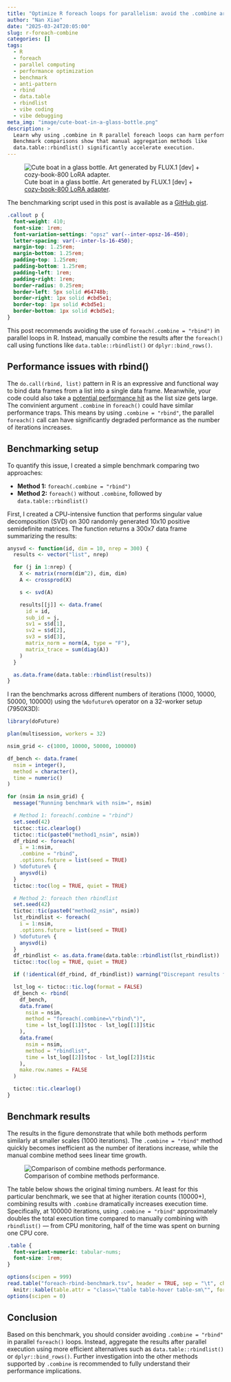 ```yaml
---
title: "Optimize R foreach loops for parallelism: avoid the .combine argument"
author: "Nan Xiao"
date: "2025-03-24T20:05:00"
slug: r-foreach-combine
categories: []
tags:
  - R
  - foreach
  - parallel computing
  - performance optimization
  - benchmark
  - anti-pattern
  - rbind
  - data.table
  - rbindlist
  - vibe coding
  - vibe debugging
meta_img: "image/cute-boat-in-a-glass-bottle.png"
description: >
  Learn why using .combine in R parallel foreach loops can harm performance.
  Benchmark comparisons show that manual aggregation methods like
  data.table::rbindlist() significantly accelerate execution.
---
```


![Cute boat in a glass bottle.
Art generated by FLUX.1 [dev] +
[cozy-book-800 LoRA adapter](https://huggingface.co/fffiloni/cozy-book-800).
](/image/cute-boat-in-a-glass-bottle.png)

::: {.callout}
The benchmarking script used in this post is available as a
[GitHub gist](https://gist.github.com/nanxstats/07442aba90a5bc2f4b7d821338f9eede).
:::

```css
.callout p {
  font-weight: 410;
  font-size: 1rem;
  font-variation-settings: "opsz" var(--inter-opsz-16-450);
  letter-spacing: var(--inter-ls-16-450);
  margin-top: 1.25rem;
  margin-bottom: 1.25rem;
  padding-top: 1.25rem;
  padding-bottom: 1.25rem;
  padding-left: 1rem;
  padding-right: 1rem;
  border-radius: 0.25rem;
  border-left: 5px solid #64748b;
  border-right: 1px solid #cbd5e1;
  border-top: 1px solid #cbd5e1;
  border-bottom: 1px solid #cbd5e1;
}
```

This post recommends avoiding the use of `foreach(.combine = "rbind")`
in parallel loops in R. Instead, manually combine the results after the
`foreach()` call using functions like
`data.table::rbindlist()` or `dplyr::bind_rows()`.

## Performance issues with rbind()

The `do.call(rbind, list)` pattern in R is an expressive and functional way
to bind data frames from a list into a single data frame. Meanwhile, your
code could also take a [potential performance hit](https://rpubs.com/jimhester/rbind)
as the list size gets large.
The convinient argument `.combine` in `foreach()` could have
similar performance traps. This means by using `.combine = "rbind"`,
the parallel `foreach()` call can have significantly degraded performance
as the number of iterations increases.

## Benchmarking setup

To quantify this issue, I created a simple benchmark comparing two approaches:

- **Method 1:** `foreach(.combine = "rbind")`
- **Method 2:** `foreach()` without `.combine`, followed by `data.table::rbindlist()`

First, I created a CPU-intensive function that performs singular value decomposition
(SVD) on 300 randomly generated 10x10 positive semidefinite matrices.
The function returns a 300x7 data frame summarizing the results:

```r
anysvd <- function(id, dim = 10, nrep = 300) {
  results <- vector("list", nrep)

  for (j in 1:nrep) {
    X <- matrix(rnorm(dim^2), dim, dim)
    A <- crossprod(X)

    s <- svd(A)

    results[[j]] <- data.frame(
      id = id,
      sub_id = j,
      sv1 = s$d[1],
      sv2 = s$d[2],
      sv3 = s$d[3],
      matrix_norm = norm(A, type = "F"),
      matrix_trace = sum(diag(A))
    )
  }

  as.data.frame(data.table::rbindlist(results))
}
```

I ran the benchmarks across different numbers of iterations (1000, 10000, 50000, 100000)
using the `%dofuture%` operator on a 32-worker setup (7950X3D):

```r
library(doFuture)

plan(multisession, workers = 32)

nsim_grid <- c(1000, 10000, 50000, 100000)

df_bench <- data.frame(
  nsim = integer(),
  method = character(),
  time = numeric()
)

for (nsim in nsim_grid) {
  message("Running benchmark with nsim=", nsim)

  # Method 1: foreach(.combine = "rbind")
  set.seed(42)
  tictoc::tic.clearlog()
  tictoc::tic(paste0("method1_nsim", nsim))
  df_rbind <- foreach(
    i = 1:nsim,
    .combine = "rbind",
    .options.future = list(seed = TRUE)
  ) %dofuture% {
    anysvd(i)
  }
  tictoc::toc(log = TRUE, quiet = TRUE)

  # Method 2: foreach then rbindlist
  set.seed(42)
  tictoc::tic(paste0("method2_nsim", nsim))
  lst_rbindlist <- foreach(
    i = 1:nsim,
    .options.future = list(seed = TRUE)
  ) %dofuture% {
    anysvd(i)
  }
  df_rbindlist <- as.data.frame(data.table::rbindlist(lst_rbindlist))
  tictoc::toc(log = TRUE, quiet = TRUE)

  if (!identical(df_rbind, df_rbindlist)) warning("Discrepant results for nsim=", nsim)

  lst_log <- tictoc::tic.log(format = FALSE)
  df_bench <- rbind(
    df_bench,
    data.frame(
      nsim = nsim,
      method = "foreach(.combine=\"rbind\")",
      time = lst_log[[1]]$toc - lst_log[[1]]$tic
    ),
    data.frame(
      nsim = nsim,
      method = "rbindlist",
      time = lst_log[[2]]$toc - lst_log[[2]]$tic
    ),
    make.row.names = FALSE
  )

  tictoc::tic.clearlog()
}
```

## Benchmark results

The results in the figure demonstrate that while both methods perform similarly
at smaller scales (1000 iterations). The `.combine = "rbind"` method quickly
becomes inefficient as the number of iterations increase, while the
manual combine method sees linear time growth.

![Comparison of combine methods performance.](foreach-rbind-benchmark.png)

The table below shows the original timing numbers.
At least for this particular benchmark, we see that at higher iteration counts
(10000+), combining results with `.combine` dramatically increases execution time.
Specifically, at 100000 iterations, using `.combine = "rbind"` approximately
doubles the total execution time compared to manually combining with `rbindlist()`
--- from CPU monitoring, half of the time was spent on burning one CPU core.

```css
.table {
  font-variant-numeric: tabular-nums;
  font-size: 1rem;
}
```

```r
options(scipen = 999)
read.table("foreach-rbind-benchmark.tsv", header = TRUE, sep = "\t", check.names = FALSE, quote = "") |>
  knitr::kable(table.attr = "class=\"table table-hover table-sm\"", format = "html", align = c("l", "l", "l"))
options(scipen = 0)
```

<p></p>

## Conclusion

Based on this benchmark, you should consider avoiding `.combine = "rbind"`
in parallel `foreach()` loops. Instead, aggregate the results after parallel
execution using more efficient alternatives such as `data.table::rbindlist()` or
`dplyr::bind_rows()`. Further investigation into the other methods supported by
`.combine` is recommended to fully understand their performance implications.
